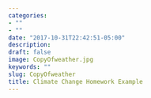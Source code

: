 ```yaml
---
categories:
- ""
- ""
date: "2017-10-31T22:42:51-05:00"
description:
draft: false
image: CopyOfweather.jpg
keywords: ""
slug: CopyOfweather
title: Climate Change Homework Example
---
```

